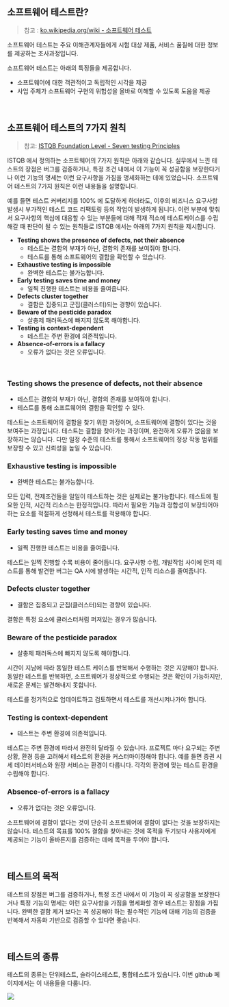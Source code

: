 ## 소프트웨어 테스트란?
> 참고 : [ko.wikipedia.org/wiki - 소프트웨어 테스트](https://ko.wikipedia.org/wiki/%EC%86%8C%ED%94%84%ED%8A%B8%EC%9B%A8%EC%96%B4_%ED%85%8C%EC%8A%A4%ED%8A%B8)

소프트웨어 테스트는 주요 이해관계자들에게 시험 대상 제품, 서비스 품질에 대한 정보를 제공하는 조사과정입니다.<br/>

소프트웨어 테스트는 아래의 특징들을 제공합니다. 

- 소프트웨어에 대한 객관적이고 독립적인 시각을 제공
- 사업 주체가 소프트웨어 구현의 위험성을 올바로 이해할 수 있도록 도움을 제공

<br/>



## 소프트웨어 테스트의 7가지 원칙

> 참고: [ISTQB Foundation Level - Seven testing Principles](https://astqb.org/istqb-foundation-level-seven-testing-principles/)

ISTQB 에서 정의하는 소프트웨어의 7가지 원칙은 아래와 같습니다. 실무에서 느낀 테스트의 장점은 버그를 검증하거나, 특정 조건 내에서 이 기능이 꼭 성공함을 보장한다거나 이런 기능의 명세는 이런 요구사항을 가짐을 명세화하는 데에 있었습니다. 소프트웨어 테스트의 7가지 원칙은 이런 내용들을 설명합니다. <br/>

예를 들면 테스트 커버리지를 100% 에 도달하게 하더라도, 이후의 비즈니스 요구사항 발생시 부가적인 테스트 코드 리팩토링 등의 작업이 발생하게 됩니다. 이런 부분에 맞춰서 요구사항의 핵심에 대응할 수 있는 부분들에 대해 적재 적소에 테스트케이스를 수립해갈 때 판단이 될 수 있는 원칙들로 ISTQB 에서는 아래의 7가지 원칙을 제시합니다.<br/>



- **Testing shows the presence of defects, not their absence**
  - 테스트는 결함의 부재가 아닌, 결함의 존재를 보여줘야 합니다.
  - 테스트를 통해 소프트웨어의 결함을 확인할 수 있습니다.
- **Exhaustive testing is impossible**
  - 완벽한 테스트는 불가능합니다.
- **Early testing saves time and money**
  - 일찍 진행한 테스트는 비용을 줄여줍니다.
- **Defects cluster together**
  - 결함은 집중되고 군집(클러스터)되는 경향이 있습니다.
- **Beware of the pesticide paradox**
  - 살충제 패러독스에 빠지지 않도록 해야합니다.
- **Testing is context-dependent**
  - 테스트는 주변 환경에 의존적입니다.
- **Absence-of-errors is a fallacy**
  - 오류가 없다는 것은 오류입니다.

<br/>



### **Testing shows the presence of defects, not their absence**

- 테스트는 결함의 부재가 아닌, 결함의 존재를 보여줘야 합니다.
- 테스트를 통해 소프트웨어의 결함을 확인할 수 있다.

테스트는 소프트웨어의 결함을 찾기 위한 과정이며, 소프트웨어에 결함이 있다는 것을 보여주는 과정입니다. 테스트는 결함을 찾아가는 과정이며, 완전하게 오류가 없음을 보장하지는 않습니다. 다만 일정 수준의 테스트를 통해서 소프트웨어의 정상 작동 범위를 보장할 수 있고 신뢰성을 높일 수 있습니다.<br/>



### **Exhaustive testing is impossible**

- 완벽한 테스트는 불가능합니다.

모든 입력, 전제조건들을 일일이 테스트하는 것은 실제로는 불가능합니다. 테스트에 필요한 인적, 시간적 리소스는 한정적입니다. 따라서 필요한 기능과 정합성이 보장되어야 하는 요소를 적절하게 선정해서 테스트를 적용해야 합니다.<br/>



### **Early testing saves time and money**

- 일찍 진행한 테스트는 비용을 줄여줍니다.

테스트는 일찍 진행할 수록 비용이 줄어듭니다. 요구사항 수립, 개발작업 사이에 먼저 테스트를 통해 발견한 버그는 QA 시에 발생하는 시간적, 인적 리소스를 줄여줍니다.<br/>



### **Defects cluster together**

- 결함은 집중되고 군집(클러스터)되는 경향이 있습니다.

결함은 특정 요소에 클러스터처럼 퍼져있는 경우가 많습니다.<br/>



### **Beware of the pesticide paradox**

- 살충제 패러독스에 빠지지 않도록 해야합니다.

시간이 지남에 따라 동일한 테스트 케이스를 반복해서 수행하는 것은 지양해야 합니다. 동일한 테스트를 반복하면, 소프트웨어가 정상적으로 수행되는 것은 확인이 가능하지만, 새로운 문제는 발견해내지 못합니다.<br/>

테스트를 정기적으로 업데이트하고 검토하면서 테스트를 개선시켜나가야 합니다.<br/>



### **Testing is context-dependent**

- 테스트는 주변 환경에 의존적입니다.

테스트는 주변 환경에 따라서 완전히 달라질 수 있습니다. 프로젝트 마다 요구되는 주변 상황, 환경 등을 고려해서 테스트의 환경을 커스터마이징해야 합니다. 예를 들면 증권 시세 데이터서비스와 원장 서비스는 환경이 다릅니다. 각각의 환경에 맞는 테스트 환경을 수립해야 합니다.<br/>



### **Absence-of-errors is a fallacy**

- 오류가 없다는 것은 오류입니다.

소프트웨어에 결함이 없다는 것이 단순히 소프트웨어에 결함이 없다는 것을 보장하지는 않습니다. 테스트의 목표를 100% 결함을 찾아내는 것에 목적을 두기보다 사용자에게 제공되는 기능이 올바른지를 검증하는 데에 목적을 두어야 합니다.

<br/>



## 테스트의 목적

테스트의 장점은 버그를 검증하거나, 특정 조건 내에서 이 기능이 꼭 성공함을 보장한다거나 특정 기능의 명세는 이런 요구사항을 가짐을 명세화할 경우 테스트는 장점을 가집니다. 완벽한 결함 제거 보다는 꼭 성공해야 하는 필수적인 기능에 대해 기능의 검증을 반복해서 자동화 기반으로 검증할 수 있다면 좋습니다.<br/>

<br/>



## 테스트의 종류

테스트의 종류는 단위테스트, 슬라이스테스트, 통합테스트가 있습니다. 이번 github 페이지에서는 이 내용들을 다룹니다.<br/>

![](./what-is-software-test/img/kind-of-tests.png)



<br/>



